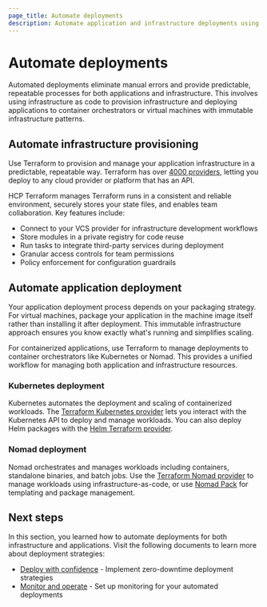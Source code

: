 ```yaml
---
page_title: Automate deployments
description: Automate application and infrastructure deployments using infrastructure as code and container orchestration for predictable, repeatable processes.
---
```


# Automate deployments

Automated deployments eliminate manual errors and provide predictable, repeatable processes for both applications and infrastructure. This involves using infrastructure as code to provision infrastructure and deploying applications to container orchestrators or virtual machines with immutable infrastructure patterns.

## Automate infrastructure provisioning

Use Terraform to provision and manage your application infrastructure in a predictable, repeatable way. Terraform has over [4000 providers](https://registry.terraform.io/browse/providers), letting you deploy to any cloud provider or platform that has an API.

HCP Terraform manages Terraform runs in a consistent and reliable environment, securely stores your state files, and enables team collaboration. Key features include:

- Connect to your VCS provider for infrastructure development workflows
- Store modules in a private registry for code reuse
- Run tasks to integrate third-party services during deployment
- Granular access controls for team permissions
- Policy enforcement for configuration guardrails

## Automate application deployment

Your application deployment process depends on your packaging strategy. For virtual machines, package your application in the machine image itself rather than installing it after deployment. This immutable infrastructure approach ensures you know exactly what's running and simplifies scaling.

For containerized applications, use Terraform to manage deployments to container orchestrators like Kubernetes or Nomad. This provides a unified workflow for managing both application and infrastructure resources.

### Kubernetes deployment

Kubernetes automates the deployment and scaling of containerized workloads. The [Terraform Kubernetes provider](https://registry.terraform.io/providers/hashicorp/kubernetes/latest) lets you interact with the Kubernetes API to deploy and manage workloads. You can also deploy Helm packages with the [Helm Terraform provider](https://registry.terraform.io/providers/hashicorp/helm/latest/docs).

### Nomad deployment

Nomad orchestrates and manages workloads including containers, standalone binaries, and batch jobs. Use the [Terraform Nomad provider](https://registry.terraform.io/providers/hashicorp/nomad/latest) to manage workloads using infrastructure-as-code, or use [Nomad Pack](https://github.com/hashicorp/nomad-pack) for templating and package management.

## Next steps

In this section, you learned how to automate deployments for both infrastructure and applications. Visit the following documents to learn more about deployment strategies:

- [Deploy with confidence](/well-architected-framework/define-and-automate-processes/deploy/) - Implement zero-downtime deployment strategies
- [Monitor and operate](/well-architected-framework/define-and-automate-processes/monitor/) - Set up monitoring for your automated deployments 